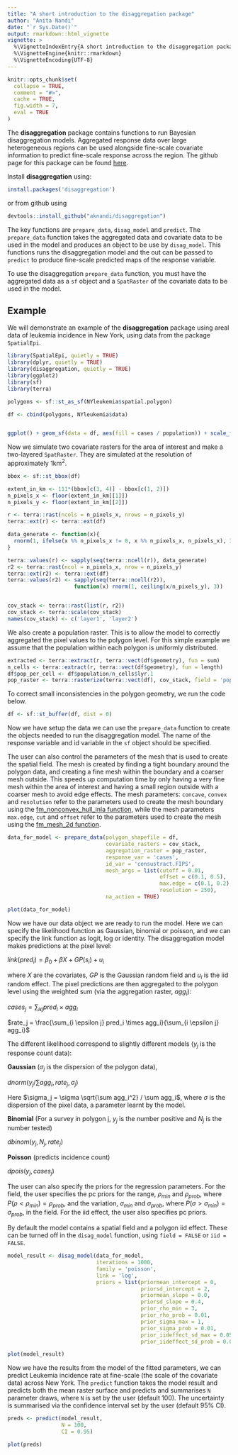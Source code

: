 ```yaml
---
title: "A short introduction to the disaggregation package"
author: "Anita Nandi"
date: "`r Sys.Date()`"
output: rmarkdown::html_vignette
vignette: >
  %\VignetteIndexEntry{A short introduction to the disaggregation package}
  %\VignetteEngine{knitr::rmarkdown}
  %\VignetteEncoding{UTF-8}
---
```

  
```r
knitr::opts_chunk$set(
  collapse = TRUE,
  comment = "#>",
  cache = TRUE,
  fig.width = 7,
  eval = TRUE
)
```

The **disaggregation** package contains functions to run Bayesian disaggregation models. Aggregated response data over large heterogeneous regions can be used alongside fine-scale covariate information to predict fine-scale response across the region. The github page for this package can be found [here](https://github.com/aknandi/disaggregation).

Install **disaggregation** using:

```r
install.packages('disaggregation')
```

or from github using
  
```r
devtools::install_github("aknandi/disaggregation")
```

The key functions are `prepare_data`, `disag_model` and `predict`. The `prepare_data` function takes the aggregated data and covariate data to be used in the model and produces an object to be use by `disag_model`. This functions runs the disaggregation model and the out can be passed to `predict` to produce fine-scale predicted maps of the response variable. 

To use the disaggregation `prepare_data` function, you must have the aggregated data as a `sf` object and a `SpatRaster` of the covariate data to be used in the model.

## Example

We will demonstrate an example of the **disaggregation** package using areal data of leukemia incidence in New York, using data from the package `SpatialEpi`.

```r
library(SpatialEpi, quietly = TRUE)
library(dplyr, quietly = TRUE)
library(disaggregation, quietly = TRUE)
library(ggplot2)
library(sf)
library(terra)

polygons <- sf::st_as_sf(NYleukemia$spatial.polygon)

df <- cbind(polygons, NYleukemia$data)


ggplot() + geom_sf(data = df, aes(fill = cases / population)) + scale_fill_viridis_c(lim = c(0, 0.003))

```

Now we simulate two covariate rasters for the area of interest and make a two-layered `SpatRaster`. They are simulated at the resolution of approximately 1km<sup>2</sup>.

```r

bbox <- sf::st_bbox(df)

extent_in_km <- 111*(bbox[c(3, 4)] - bbox[c(1, 2)])
n_pixels_x <- floor(extent_in_km[[1]])
n_pixels_y <- floor(extent_in_km[[2]])

r <- terra::rast(ncols = n_pixels_x, nrows = n_pixels_y)
terra::ext(r) <- terra::ext(df)

data_generate <- function(x){
  rnorm(1, ifelse(x %% n_pixels_x != 0, x %% n_pixels_x, n_pixels_x), 3)
}

terra::values(r) <- sapply(seq(terra::ncell(r)), data_generate)
r2 <- terra::rast(ncol = n_pixels_x, nrow = n_pixels_y)
terra::ext(r2) <- terra::ext(df)
terra::values(r2) <- sapply(seq(terra::ncell(r2)), 
                     function(x) rnorm(1, ceiling(x/n_pixels_y), 3))


cov_stack <- terra::rast(list(r, r2))
cov_stack <- terra::scale(cov_stack)
names(cov_stack) <- c('layer1', 'layer2')

```

We also create a population raster. This is to allow the model to correctly aggregated the pixel values to the polygon level. For this simple example we assume that the population within each polygon is uniformly distributed.

```r
extracted <- terra::extract(r, terra::vect(df$geometry), fun = sum)
n_cells <- terra::extract(r, terra::vect(df$geometry), fun = length)
df$pop_per_cell <- df$population/n_cells$lyr.1
pop_raster <- terra::rasterize(terra::vect(df), cov_stack, field = 'pop_per_cell')

```

To correct small inconsistencies in the polygon geometry, we run the code below.

```r
df <- sf::st_buffer(df, dist = 0)
```

Now we have setup the data we can use the `prepare_data` function to create the objects needed to run the disaggregation model. The name of the response variable and id variable in the `sf` object should be specified. 

The user can also control the parameters of the mesh that is used to create the spatial field. The mesh is created by finding a tight boundary around the polygon data, and creating a fine mesh within the boundary and a coarser mesh outside. This speeds up computation time by only having a very fine mesh within the area of interest and having a small region outside with a coarser mesh to avoid edge effects. The mesh parameters: `concave`, `convex` and `resolution` refer to the parameters used to create the mesh boundary using the [fm_nonconvex_hull_inla function](https://rdrr.io/cran/fmesher/man/fm_nonconvex_hull_inla.html), while the mesh parameters `max.edge`, `cut` and `offset` refer to the parameters used to create the mesh using the [fm_mesh_2d function](https://rdrr.io/cran/fmesher/man/fm_mesh_2d.html).

```r
data_for_model <- prepare_data(polygon_shapefile = df,
                               covariate_rasters = cov_stack,
                               aggregation_raster = pop_raster,
                               response_var = 'cases',
                               id_var = 'censustract.FIPS',
                               mesh_args = list(cutoff = 0.01,
                                                offset = c(0.1, 0.5),
                                                max.edge = c(0.1, 0.2),
                                                resolution = 250),
                               na_action = TRUE)
```

```r
plot(data_for_model)
```

Now we have our data object we are ready to run the model. Here we can specify 
the likelihood function as Gaussian, binomial or poisson, and we can specify 
the link function as logit, log or identity. The disaggregation model makes 
predictions at the pixel level:
  
  $link(pred_i) = \beta_0 + \beta X + GP(s_i) + u_i$
  
where $X$ are the covariates, $GP$ is the Gaussian random field and $u_i$ is the iid random effect. The pixel predictions are then aggregated to the polygon level using the weighted sum (via the aggregation raster, $agg_i$):
  
  $cases_j = \sum_{i \epsilon j} pred_i \times agg_i$
  
  $rate_j = \frac{\sum_{i \epsilon j} pred_i \times agg_i}{\sum_{i \epsilon j} agg_i}$
  
  The different likelihood correspond to slightly different models ($y_j$ is the response count data):
  
  **Gaussian** ($\sigma_j$ is the dispersion of the polygon data), 

$dnorm(y_j/\sum agg_i, rate_j, \sigma_j)$
  
  Here $\sigma_j = \sigma \sqrt{\sum agg_i^2} / \sum agg_i$, where $\sigma$ is the dispersion of the pixel data, a parameter learnt by the model.


**Binomial** (For a survey in polygon j, $y_j$ is the number positive and $N_j$ is the number tested)

$dbinom(y_j, N_j, rate_j)$
  
  **Poisson** (predicts incidence count)

$dpois(y_j, cases_j)$
  
  The user can also specify the priors for the regression parameters. For the field, the user specifies the pc priors for the range, $\rho_{min}$ and $\rho_{prob}$, where $P(\rho < \rho_{min}) = \rho_{prob}$, and the variation, $\sigma_{min}$ and $\sigma_{prob}$, where $P(\sigma > \sigma_{min}) = \sigma_{prob}$, in the field. For the iid effect, the user also specifies pc priors.

By default the model contains a spatial field and a polygon iid effect. These can be turned off in the `disag_model` function, using `field = FALSE` or `iid = FALSE`.


```r
model_result <- disag_model(data_for_model,
                            iterations = 1000,
                            family = 'poisson',
                            link = 'log',
                            priors = list(priormean_intercept = 0,
                                          priorsd_intercept = 2,
                                          priormean_slope = 0.0,
                                          priorsd_slope = 0.4,
                                          prior_rho_min = 3,
                                          prior_rho_prob = 0.01,
                                          prior_sigma_max = 1,
                                          prior_sigma_prob = 0.01,
                                          prior_iideffect_sd_max = 0.05,
                                          prior_iideffect_sd_prob = 0.01))
```

```r
plot(model_result)
```

Now we have the results from the model of the fitted parameters, we can predict Leukemia incidence rate at fine-scale (the scale of the covariate data) across New York. The `predict` function takes the model result and predicts both the mean raster surface and predicts and summarises `N` parameter draws, where `N` is set by the user (default 100). The uncertainty is summarised via the confidence interval set by the user (default 95% CI).


```r
preds <- predict(model_result, 
                 N = 100, 
                 CI = 0.95)

plot(preds)
```
